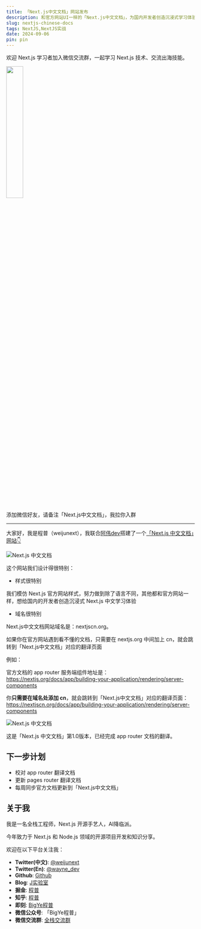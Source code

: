 ```yaml
---
title: 「Next.js中文文档」网站发布
description: 和官方网站UI一样的「Next.js中文文档」，为国内开发者创造沉浸式学习体验。
slug: nextjs-chinese-docs
tags: NextJS,NextJS实战
date: 2024-09-06
pin: pin
---
```


欢迎 Next.js 学习者加入微信交流群，一起学习 Next.js 技术、交流出海技能。

<img src="/wechat.webp" width="30%" />

添加微信好友，请备注「Next.js中文文档」，我拉你入群

---

大家好，我是程普（weijunext），我联合[阿伟dev](https://okjk.co/8jFMut)搭建了一个[「Next.js 中文文档」网站👇](https://nextjscn.org/)

![Next.js 中文文档](/assets/058/nextjscn.org-home.webp)

这个网站我们设计得很特别：

- 样式很特别

我们模仿 Next.js 官方网站样式，努力做到除了语言不同，其他都和官方网站一样，想给国内的开发者创造沉浸式 Next.js 中文学习体验

- 域名很特别

Next.js中文文档网站域名是：nextjscn.org。

如果你在官方网站遇到看不懂的文档，只需要在 nextjs.org 中间加上 cn，就会跳转到「Next.js中文文档」对应的翻译页面

例如：

官方文档的 app router 服务端组件地址是：https://nextjs.org/docs/app/building-your-application/rendering/server-components

你**只需要在域名处添加 cn**，就会跳转到「Next.js中文文档」对应的翻译页面：https://nextjscn.org/docs/app/building-your-application/rendering/server-components

![Next.js 中文文档](/assets/058/nextjscn.webp)

这是「Next.js 中文文档」第1.0版本，已经完成 app router 文档的翻译。

## 下一步计划

- 校对 app router 翻译文档
- 更新 pages router 翻译文档
- 每周同步官方文档更新到「Next.js中文文档」


## 关于我

我是一名全栈工程师，Next.js 开源手艺人，AI降临派。

今年致力于 Next.js 和 Node.js 领域的开源项目开发和知识分享。

欢迎在以下平台关注我：

- **Twitter(中文)**: [@weijunext](https://x.com/weijunext)
- **Twitter(En)**: [@wayne_dev](https://x.com/wayne_dev)
- **Github**: [Github](https://github.com/weijunext)
- **Blog**: [J实验室](https://weijunext.com/)
- **掘金**: [程普](https://juejin.cn/user/26044008768029)
- **知乎**: [程普](https://www.zhihu.com/people/mo-mo-mo-89-12-11)
- **即刻**: [BigYe程普](https://m.okjike.com/users/13EF1128-B51B-4D22-8B95-16BB406529F0)
- **微信公众号**: 「BigYe程普」
- **微信交流群**: [全栈交流群](/make-a-friend)

